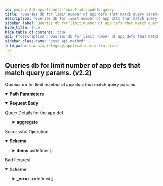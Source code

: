 ```yaml
---
id: post-v-2-2-api-tenants-tenant-id-appdefs-query
title: "Queries db for limit number of app defs that match query params. (v2.2)"
description: "Queries db for limit number of app defs that match query params."
sidebar_label: Queries db for limit number of app defs that match query params. (v2.2)
hide_title: true
hide_table_of_contents: true
api: {"description":"Queries db for limit number of app defs that match query params.","operationId":"post-v2.2-api-tenants-tenant_id-appdefs-query","parameters":[{"description":"Tenant Id","in":"path","name":"tenant_id","required":true,"schema":{"description":"Tenant Id","type":"string"}}],"requestBody":{"content":{"application/json":{"schema":{"properties":{"aggregate":{"description":"Aggregate","properties":{"field":{"description":"Field","type":"string"},"operator":{"description":"Operator","enum":["max","count","min","avg","sum"],"type":"string"}}},"dest_page":{"description":"Dest Page","format":"int32","type":"integer"},"getDeleted":{"description":"GetDeleted","type":"boolean"},"group_by":{"description":"Group By","items":{"description":"Group By","type":"string"},"type":"array"},"id":{"description":"Id","type":"string"},"last_query_ts":{"description":"Last Query Ts","format":"int64","type":"integer"},"limit":{"description":"Limit","format":"int32","type":"integer"},"next_query":{"type":"object"},"query_params":{"type":"object"},"retrieved_fields":{"description":"Retrieved Fields","items":{"description":"Retrieved Fields","type":"string"},"type":"array"},"retrieved_fields_mask":{"description":"Retrieved Fields Mask","type":"boolean"},"sort_params":{"type":"object"},"total_count":{"description":"Total Count","format":"int64","type":"integer"}}}}},"description":"Query Details for the app def"},"responses":{"200":{"content":{"application/json":{"schema":{"allOf":[{"properties":{"count":{"format":"int32","type":"integer"},"deleted_count":{"format":"int64","type":"integer"},"deleted_ids":{"items":{"type":"string"},"type":"array"},"id":{"type":"string"},"next_query":{"type":"object"},"tenant_id":{"type":"string"},"total_count":{"format":"int64","type":"integer"}},"type":"object"},{"properties":{"items":{"items":{"properties":{"abbreviation":{"description":"Abbreviation: Size(max = 5, error = APPDEF_CONFIG_INVALID_ABBREVIATION: Abbreviation must not exceed 5 characters., min = 0) ","type":"string"},"aggregate_flows":{"description":"Aggregate Flows","type":"boolean"},"app_type":{"description":"App Type: ValidateString(allowNull = false, error = APPDEF_CONFIG_INVALID_TYPE: Only Custom app allowed to create/update., values = [custom]) ","type":"string"},"category":{"description":"Category: ValidateEnum(enumClass = classOf[AppCategory], error = APPDEF_CONFIG_INVALID_CATEGORY: Application category is invalid., nullAllowed = true) ","enum":["anonymity","anti-virus","auth","backup","cad","collaboration","conference","crm","db-mgmt","email","enterprise","file-sharing","file-system","file-transfer","gaming","intercomm","logging","management","messaging","net-discovery","net-mgmt","net-monitor","news-server","notification","p2p","printing","proxy","recreational","remote-desk","remote-mgmt","replication","routing","saas","secure-browsing","storage","streaming","tunnel","utility","voip","wan-opt","web-browsing","wireless-mgmt","ip-protocol","multicast","security","i23v5","printer","default"],"type":"string"},"conn_idle_timeout":{"description":"Conn Idle Timeout: DecimalMin(inclusive = true, error = APPDEF_CONFIG_INVALID_TIMEOUT: Application connection timeout should be in between 0-44000, value = 0) DecimalMax(inclusive = true, error = APPDEF_CONFIG_INVALID_TIMEOUT: Application connection timeout should be in between 0-44000, value = 44000) ","format":"int32","type":"integer"},"description":{"description":"Description: Size(max = 256, error = DESCRIPTION_EXCEEDS_LIMIT: Description length exceeds limit, min = 0) ","type":"string"},"display_name":{"description":"Display Name: NotBlank(error = APPDEF_CONFIG_INVALID_DISPLAYNAME: Application display name is required and cannot be null.) Size(max = 64, error = APPDEF_CONFIG_INVALID_DISPLAYNAME: Application display name is required and cannot be null., min = 0) ","type":"string"},"domains":{"description":"Domains: ListString(allowDuplicate = false, allowEmpty = true, allowNull = true, length = 256, listMaxSize = 16, error = APPDEF_CONFIG_INVALID_DOMAIN_LIST: Application domain list is invalid. Maximum 16 valid domains are allowed and each domain should not exceed 253 characters., noTrim = false, regex = (?=^.{4,253}$)((^((?!-)[a-zA-Z0-9-]{1,63}(?<!-)))|(^((?!-)[a-zA-Z0-9-]{1,63}(?<!-)\\\\.)+)([a-zA-Z]{2,63}))([:])?([0-9]{1,4}|[1-5][0-9]{4}|6[0-4][0-9]{3}|65[0-4][0-9]{2}|655[0-2][0-9]|6553[0-5])?$, required = false) ","items":{"description":"Domains","type":"string"},"type":"array"},"id":{"description":"Id","type":"string"},"ingress_traffic_pct":{"description":"Ingress Traffic Pct: Required(message = required) DecimalMin(inclusive = true, error = APPDEF_CONFIG_INVALID_INGRESS: Application ingress traffic percentage should be in between 1-99, value = 1) DecimalMax(inclusive = true, error = APPDEF_CONFIG_INVALID_INGRESS: Application ingress traffic percentage should be in between 1-99, value = 99) ","format":"int32","type":"integer"},"ip_rules":{"description":"Ip Rules: Valid Size(max = 16, error = APPDEF_CONFIG_MAX_SIZE_EXCEED: Allowed max size is 16 for each of them - tcp_rules, ip_rules and udp_rules., min = 0) ","items":{"type":"object"},"type":"array"},"order_number":{"description":"Order Number: Range(max = 65535L, error = APPDEF_CONFIG_INVALID_ORDER_NUMBER: Order number should be between 1-65535, min = 1L) ","format":"int32","type":"integer"},"overrides_allowed":{"description":"Overrides Allowed","type":"boolean"},"path_affinity":{"description":"Path Affinity: ValidateEnum(enumClass = classOf[PathAffinity], error = APPDEF_CONFIG_INVALID_PATHAFFINITY: Application path affinity is invalid. Only none, weak, strict is allowed., nullAllowed = false) ","enum":["none","weak","strict"],"type":"string"},"session_timeout":{"description":"Session Timeout: Range(max = 44000L, error = APPDEF_CONFIG_INVALID_SESSION_TIMEOUT: Application session timeout should be in between 0-44000, min = 0L) ","format":"int32","type":"integer"},"system_app_overridden":{"description":"System App Overridden","type":"boolean"},"tags":{"description":"Tags: ListString(allowDuplicate = false, allowEmpty = true, allowNull = true, length = 128, listMaxSize = 10, error = INVALID_TAG: Maximum 10 Unique tags of length 1024 each are allowed, noTrim = false, regex = [^,\\\\s]+, required = false) ","items":{"description":"Tags","type":"string"},"type":"array"},"tcp_rules":{"description":"Tcp Rules: Valid Size(max = 16, error = APPDEF_CONFIG_MAX_SIZE_EXCEED: Allowed max size is 16 for each of them - tcp_rules, ip_rules and udp_rules., min = 0) ","items":{"type":"string"},"type":"array"},"transfer_type":{"description":"Transfer Type: ValidateString(allowNull = false, error = APPDEF_CONFIG_INVALID_TRANSFER_TYPE: Application transfer type is invalid. Only transactional, bulk, rt-audio, rt-video is allowed., values = [transactional, bulk, rt-audio, rt-video]) ","type":"string"},"udp_rules":{"description":"Udp Rules: Valid Size(max = 16, error = APPDEF_CONFIG_MAX_SIZE_EXCEED: Allowed max size is 16 for each of them - tcp_rules, ip_rules and udp_rules., min = 0) ","items":{"type":"object"},"type":"array"}},"required":["app_type","transfer_type","display_name","ingress_traffic_pct","path_affinity"]},"type":"array"}},"type":"object"}]}}},"description":"Successful Operation"},"400":{"content":{"application/json":{"example":{"value":{"_error":[{"code":"GENERAL_CONFIG_ERROR"}]}},"schema":{"properties":{"_error":{"items":{"properties":{"code":{"type":"string"},"message":{"type":"string"}}},"type":"array"}}}}},"description":"Bad Request"}},"tags":["Applications"],"method":"post","path":"/v2.2/api/tenants/{tenant_id}/appdefs/query","servers":[{"url":"https://api.us.cloudgenix.com"}],"jsonRequestBodyExample":{"aggregate":{"field":"string","operator":"max"},"dest_page":0,"getDeleted":true,"group_by":["string"],"id":"string","last_query_ts":0,"limit":0,"next_query":{},"query_params":{},"retrieved_fields":["string"],"retrieved_fields_mask":true,"sort_params":{},"total_count":0},"info":{"contact":{},"description":"List of APIs used to manage an application definition specific query, overrides, and version information.","title":"Applications Definitions","version":"Latest"},"postman":{"name":"Queries db for limit number of app defs that match query params. (v2.2)","description":{"content":"Queries db for limit number of app defs that match query params.","type":"text/plain"},"url":{"path":["v2.2","api","tenants",":tenant_id","appdefs","query"],"host":["{{baseUrl}}"],"query":[],"variable":[{"disabled":false,"description":{"content":"(Required) Tenant Id","type":"text/plain"},"type":"any","value":"","key":"tenant_id"}]},"header":[{"key":"Content-Type","value":"application/json"},{"key":"Accept","value":"application/json"}],"method":"POST","body":{"mode":"raw","raw":"\"\"","options":{"raw":{"language":"json"}}}}}
sidebar_class_name: "post api-method"
info_path: sdwan/api/legacy/applications-definitions
---
```



## Queries db for limit number of app defs that match query params. (v2.2)



Queries db for limit number of app defs that match query params.

<details style={{"marginBottom":"1rem"}} data-collapsed={false} open={true}><summary style={{}}><strong>Path Parameters</strong></summary><div><ul><ParamsItem className={"paramsItem"} param={{"description":"Tenant Id","in":"path","name":"tenant_id","required":true,"schema":{"description":"Tenant Id","type":"string"}}}></ParamsItem></ul></div></details><MimeTabs><TabItem label={"application/json"} value={"application/json-schema"}><details style={{}} data-collapsed={false} open={true}><summary style={{"textAlign":"left"}}><strong>Request Body</strong></summary><div style={{"textAlign":"left","marginLeft":"1rem"}}><div style={{"marginTop":"1rem","marginBottom":"1rem"}}>

Query Details for the app def

</div></div><ul style={{"marginLeft":"1rem"}}><SchemaItem collapsible={true} className={"schemaItem"}><details style={{}}><summary style={{}}><strong>aggregate</strong><span style={{"opacity":"0.6"}}> </span></summary><div style={{"marginLeft":"1rem"}}><div style={{"marginTop":".5rem","marginBottom":".5rem"}}>

Aggregate

</div><SchemaItem collapsible={false} name={"field"} required={false} schemaDescription={"Field"} schemaName={"string"} qualifierMessage={undefined} defaultValue={undefined}></SchemaItem><SchemaItem collapsible={false} name={"operator"} required={false} schemaDescription={"Operator"} schemaName={"string"} qualifierMessage={"**Possible values:** [`max`, `count`, `min`, `avg`, `sum`]"} defaultValue={undefined}></SchemaItem></div></details></SchemaItem><SchemaItem collapsible={false} name={"dest_page"} required={false} schemaDescription={"Dest Page"} schemaName={"int32"} qualifierMessage={undefined} defaultValue={undefined}></SchemaItem><SchemaItem collapsible={false} name={"getDeleted"} required={false} schemaDescription={"GetDeleted"} schemaName={"boolean"} qualifierMessage={undefined} defaultValue={undefined}></SchemaItem><SchemaItem collapsible={false} name={"group_by"} required={false} schemaDescription={"Group By"} schemaName={"string[]"} qualifierMessage={undefined} defaultValue={undefined}></SchemaItem><SchemaItem collapsible={false} name={"id"} required={false} schemaDescription={"Id"} schemaName={"string"} qualifierMessage={undefined} defaultValue={undefined}></SchemaItem><SchemaItem collapsible={false} name={"last_query_ts"} required={false} schemaDescription={"Last Query Ts"} schemaName={"int64"} qualifierMessage={undefined} defaultValue={undefined}></SchemaItem><SchemaItem collapsible={false} name={"limit"} required={false} schemaDescription={"Limit"} schemaName={"int32"} qualifierMessage={undefined} defaultValue={undefined}></SchemaItem><SchemaItem collapsible={false} name={"next_query"} required={false} schemaDescription={undefined} schemaName={"object"} qualifierMessage={undefined} defaultValue={undefined}></SchemaItem><SchemaItem collapsible={false} name={"query_params"} required={false} schemaDescription={undefined} schemaName={"object"} qualifierMessage={undefined} defaultValue={undefined}></SchemaItem><SchemaItem collapsible={false} name={"retrieved_fields"} required={false} schemaDescription={"Retrieved Fields"} schemaName={"string[]"} qualifierMessage={undefined} defaultValue={undefined}></SchemaItem><SchemaItem collapsible={false} name={"retrieved_fields_mask"} required={false} schemaDescription={"Retrieved Fields Mask"} schemaName={"boolean"} qualifierMessage={undefined} defaultValue={undefined}></SchemaItem><SchemaItem collapsible={false} name={"sort_params"} required={false} schemaDescription={undefined} schemaName={"object"} qualifierMessage={undefined} defaultValue={undefined}></SchemaItem><SchemaItem collapsible={false} name={"total_count"} required={false} schemaDescription={"Total Count"} schemaName={"int64"} qualifierMessage={undefined} defaultValue={undefined}></SchemaItem></ul></details></TabItem></MimeTabs><div><ApiTabs><TabItem label={"200"} value={"200"}><div>

Successful Operation

</div><div><MimeTabs groupId={"mime-type"}><TabItem label={"application/json"} value={"application/json"}><SchemaTabs groupId={"schema-tabs"}><TabItem label={"Schema"} value={"Schema"}><details style={{}} data-collapsed={false} open={true}><summary style={{"textAlign":"left"}}><strong>Schema</strong></summary><div style={{"textAlign":"left","marginLeft":"1rem"}}></div><ul style={{"marginLeft":"1rem"}}><SchemaItem collapsible={false} name={"count"} required={false} schemaDescription={undefined} schemaName={"int32"} qualifierMessage={undefined} defaultValue={undefined}></SchemaItem><SchemaItem collapsible={false} name={"deleted_count"} required={false} schemaDescription={undefined} schemaName={"int64"} qualifierMessage={undefined} defaultValue={undefined}></SchemaItem><SchemaItem collapsible={false} name={"deleted_ids"} required={false} schemaDescription={undefined} schemaName={"string[]"} qualifierMessage={undefined} defaultValue={undefined}></SchemaItem><SchemaItem collapsible={false} name={"id"} required={false} schemaDescription={undefined} schemaName={"string"} qualifierMessage={undefined} defaultValue={undefined}></SchemaItem><SchemaItem collapsible={false} name={"next_query"} required={false} schemaDescription={undefined} schemaName={"object"} qualifierMessage={undefined} defaultValue={undefined}></SchemaItem><SchemaItem collapsible={false} name={"tenant_id"} required={false} schemaDescription={undefined} schemaName={"string"} qualifierMessage={undefined} defaultValue={undefined}></SchemaItem><SchemaItem collapsible={false} name={"total_count"} required={false} schemaDescription={undefined} schemaName={"int64"} qualifierMessage={undefined} defaultValue={undefined}></SchemaItem><SchemaItem collapsible={true} className={"schemaItem"}><details style={{}}><summary style={{}}><strong>items</strong><span style={{"opacity":"0.6"}}> undefined[]</span></summary><div style={{"marginLeft":"1rem"}}><SchemaItem collapsible={false} name={"abbreviation"} required={false} schemaDescription={"Abbreviation: Size(max = 5, error = APPDEF_CONFIG_INVALID_ABBREVIATION: Abbreviation must not exceed 5 characters., min = 0) "} schemaName={"string"} qualifierMessage={undefined} defaultValue={undefined}></SchemaItem><SchemaItem collapsible={false} name={"aggregate_flows"} required={false} schemaDescription={"Aggregate Flows"} schemaName={"boolean"} qualifierMessage={undefined} defaultValue={undefined}></SchemaItem><SchemaItem collapsible={false} name={"app_type"} required={false} schemaDescription={"App Type: ValidateString(allowNull = false, error = APPDEF_CONFIG_INVALID_TYPE: Only Custom app allowed to create/update., values = [custom]) "} schemaName={"string"} qualifierMessage={undefined} defaultValue={undefined}></SchemaItem><SchemaItem collapsible={false} name={"category"} required={false} schemaDescription={"Category: ValidateEnum(enumClass = classOf[AppCategory], error = APPDEF_CONFIG_INVALID_CATEGORY: Application category is invalid., nullAllowed = true) "} schemaName={"string"} qualifierMessage={"**Possible values:** [`anonymity`, `anti-virus`, `auth`, `backup`, `cad`, `collaboration`, `conference`, `crm`, `db-mgmt`, `email`, `enterprise`, `file-sharing`, `file-system`, `file-transfer`, `gaming`, `intercomm`, `logging`, `management`, `messaging`, `net-discovery`, `net-mgmt`, `net-monitor`, `news-server`, `notification`, `p2p`, `printing`, `proxy`, `recreational`, `remote-desk`, `remote-mgmt`, `replication`, `routing`, `saas`, `secure-browsing`, `storage`, `streaming`, `tunnel`, `utility`, `voip`, `wan-opt`, `web-browsing`, `wireless-mgmt`, `ip-protocol`, `multicast`, `security`, `i23v5`, `printer`, `default`]"} defaultValue={undefined}></SchemaItem><SchemaItem collapsible={false} name={"conn_idle_timeout"} required={false} schemaDescription={"Conn Idle Timeout: DecimalMin(inclusive = true, error = APPDEF_CONFIG_INVALID_TIMEOUT: Application connection timeout should be in between 0-44000, value = 0) DecimalMax(inclusive = true, error = APPDEF_CONFIG_INVALID_TIMEOUT: Application connection timeout should be in between 0-44000, value = 44000) "} schemaName={"int32"} qualifierMessage={undefined} defaultValue={undefined}></SchemaItem><SchemaItem collapsible={false} name={"description"} required={false} schemaDescription={"Description: Size(max = 256, error = DESCRIPTION_EXCEEDS_LIMIT: Description length exceeds limit, min = 0) "} schemaName={"string"} qualifierMessage={undefined} defaultValue={undefined}></SchemaItem><SchemaItem collapsible={false} name={"display_name"} required={false} schemaDescription={"Display Name: NotBlank(error = APPDEF_CONFIG_INVALID_DISPLAYNAME: Application display name is required and cannot be null.) Size(max = 64, error = APPDEF_CONFIG_INVALID_DISPLAYNAME: Application display name is required and cannot be null., min = 0) "} schemaName={"string"} qualifierMessage={undefined} defaultValue={undefined}></SchemaItem><SchemaItem collapsible={false} name={"domains"} required={false} schemaDescription={"Domains: ListString(allowDuplicate = false, allowEmpty = true, allowNull = true, length = 256, listMaxSize = 16, error = APPDEF_CONFIG_INVALID_DOMAIN_LIST: Application domain list is invalid. Maximum 16 valid domains are allowed and each domain should not exceed 253 characters., noTrim = false, regex = (?=^.{4,253}$)((^((?!-)[a-zA-Z0-9-]{1,63}(?<!-)))|(^((?!-)[a-zA-Z0-9-]{1,63}(?<!-)\\\\.)+)([a-zA-Z]{2,63}))([:])?([0-9]{1,4}|[1-5][0-9]{4}|6[0-4][0-9]{3}|65[0-4][0-9]{2}|655[0-2][0-9]|6553[0-5])?$, required = false) "} schemaName={"string[]"} qualifierMessage={undefined} defaultValue={undefined}></SchemaItem><SchemaItem collapsible={false} name={"id"} required={false} schemaDescription={"Id"} schemaName={"string"} qualifierMessage={undefined} defaultValue={undefined}></SchemaItem><SchemaItem collapsible={false} name={"ingress_traffic_pct"} required={false} schemaDescription={"Ingress Traffic Pct: Required(message = required) DecimalMin(inclusive = true, error = APPDEF_CONFIG_INVALID_INGRESS: Application ingress traffic percentage should be in between 1-99, value = 1) DecimalMax(inclusive = true, error = APPDEF_CONFIG_INVALID_INGRESS: Application ingress traffic percentage should be in between 1-99, value = 99) "} schemaName={"int32"} qualifierMessage={undefined} defaultValue={undefined}></SchemaItem><SchemaItem collapsible={false} name={"ip_rules"} required={false} schemaDescription={"Ip Rules: Valid Size(max = 16, error = APPDEF_CONFIG_MAX_SIZE_EXCEED: Allowed max size is 16 for each of them - tcp_rules, ip_rules and udp_rules., min = 0) "} schemaName={"object[]"} qualifierMessage={undefined} defaultValue={undefined}></SchemaItem><SchemaItem collapsible={false} name={"order_number"} required={false} schemaDescription={"Order Number: Range(max = 65535L, error = APPDEF_CONFIG_INVALID_ORDER_NUMBER: Order number should be between 1-65535, min = 1L) "} schemaName={"int32"} qualifierMessage={undefined} defaultValue={undefined}></SchemaItem><SchemaItem collapsible={false} name={"overrides_allowed"} required={false} schemaDescription={"Overrides Allowed"} schemaName={"boolean"} qualifierMessage={undefined} defaultValue={undefined}></SchemaItem><SchemaItem collapsible={false} name={"path_affinity"} required={false} schemaDescription={"Path Affinity: ValidateEnum(enumClass = classOf[PathAffinity], error = APPDEF_CONFIG_INVALID_PATHAFFINITY: Application path affinity is invalid. Only none, weak, strict is allowed., nullAllowed = false) "} schemaName={"string"} qualifierMessage={"**Possible values:** [`none`, `weak`, `strict`]"} defaultValue={undefined}></SchemaItem><SchemaItem collapsible={false} name={"session_timeout"} required={false} schemaDescription={"Session Timeout: Range(max = 44000L, error = APPDEF_CONFIG_INVALID_SESSION_TIMEOUT: Application session timeout should be in between 0-44000, min = 0L) "} schemaName={"int32"} qualifierMessage={undefined} defaultValue={undefined}></SchemaItem><SchemaItem collapsible={false} name={"system_app_overridden"} required={false} schemaDescription={"System App Overridden"} schemaName={"boolean"} qualifierMessage={undefined} defaultValue={undefined}></SchemaItem><SchemaItem collapsible={false} name={"tags"} required={false} schemaDescription={"Tags: ListString(allowDuplicate = false, allowEmpty = true, allowNull = true, length = 128, listMaxSize = 10, error = INVALID_TAG: Maximum 10 Unique tags of length 1024 each are allowed, noTrim = false, regex = [^,\\\\s]+, required = false) "} schemaName={"string[]"} qualifierMessage={undefined} defaultValue={undefined}></SchemaItem><SchemaItem collapsible={false} name={"tcp_rules"} required={false} schemaDescription={"Tcp Rules: Valid Size(max = 16, error = APPDEF_CONFIG_MAX_SIZE_EXCEED: Allowed max size is 16 for each of them - tcp_rules, ip_rules and udp_rules., min = 0) "} schemaName={"string[]"} qualifierMessage={undefined} defaultValue={undefined}></SchemaItem><SchemaItem collapsible={false} name={"transfer_type"} required={false} schemaDescription={"Transfer Type: ValidateString(allowNull = false, error = APPDEF_CONFIG_INVALID_TRANSFER_TYPE: Application transfer type is invalid. Only transactional, bulk, rt-audio, rt-video is allowed., values = [transactional, bulk, rt-audio, rt-video]) "} schemaName={"string"} qualifierMessage={undefined} defaultValue={undefined}></SchemaItem><SchemaItem collapsible={false} name={"udp_rules"} required={false} schemaDescription={"Udp Rules: Valid Size(max = 16, error = APPDEF_CONFIG_MAX_SIZE_EXCEED: Allowed max size is 16 for each of them - tcp_rules, ip_rules and udp_rules., min = 0) "} schemaName={"object[]"} qualifierMessage={undefined} defaultValue={undefined}></SchemaItem></div></details></SchemaItem></ul></details></TabItem><TabItem label={"Example (from schema)"} value={"Example (from schema)"}><ResponseSamples responseExample={"{\n  \"count\": 0,\n  \"deleted_count\": 0,\n  \"deleted_ids\": [\n    \"string\"\n  ],\n  \"id\": \"string\",\n  \"next_query\": {},\n  \"tenant_id\": \"string\",\n  \"total_count\": 0,\n  \"items\": [\n    {\n      \"abbreviation\": \"string\",\n      \"aggregate_flows\": true,\n      \"app_type\": \"string\",\n      \"category\": \"anonymity\",\n      \"conn_idle_timeout\": 0,\n      \"description\": \"string\",\n      \"display_name\": \"string\",\n      \"domains\": [\n        \"string\"\n      ],\n      \"id\": \"string\",\n      \"ingress_traffic_pct\": 0,\n      \"ip_rules\": [\n        {}\n      ],\n      \"order_number\": 0,\n      \"overrides_allowed\": true,\n      \"path_affinity\": \"none\",\n      \"session_timeout\": 0,\n      \"system_app_overridden\": true,\n      \"tags\": [\n        \"string\"\n      ],\n      \"tcp_rules\": [\n        \"string\"\n      ],\n      \"transfer_type\": \"string\",\n      \"udp_rules\": [\n        {}\n      ]\n    }\n  ]\n}"} language={"json"}></ResponseSamples></TabItem></SchemaTabs></TabItem></MimeTabs></div></TabItem><TabItem label={"400"} value={"400"}><div>

Bad Request

</div><div><MimeTabs groupId={"mime-type"}><TabItem label={"application/json"} value={"application/json"}><SchemaTabs groupId={"schema-tabs"}><TabItem label={"Schema"} value={"Schema"}><details style={{}} data-collapsed={false} open={true}><summary style={{"textAlign":"left"}}><strong>Schema</strong></summary><div style={{"textAlign":"left","marginLeft":"1rem"}}></div><ul style={{"marginLeft":"1rem"}}><SchemaItem collapsible={true} className={"schemaItem"}><details style={{}}><summary style={{}}><strong>_error</strong><span style={{"opacity":"0.6"}}> undefined[]</span></summary><div style={{"marginLeft":"1rem"}}><SchemaItem collapsible={false} name={"code"} required={false} schemaDescription={undefined} schemaName={"string"} qualifierMessage={undefined} defaultValue={undefined}></SchemaItem><SchemaItem collapsible={false} name={"message"} required={false} schemaDescription={undefined} schemaName={"string"} qualifierMessage={undefined} defaultValue={undefined}></SchemaItem></div></details></SchemaItem></ul></details></TabItem><TabItem label={"Example (from schema)"} value={"Example (from schema)"}><ResponseSamples responseExample={"{\n  \"_error\": [\n    {\n      \"code\": \"string\",\n      \"message\": \"string\"\n    }\n  ]\n}"} language={"json"}></ResponseSamples></TabItem><TabItem label={"Example"} value={"Example"}><ResponseSamples responseExample={"{\n  \"value\": {\n    \"_error\": [\n      {\n        \"code\": \"GENERAL_CONFIG_ERROR\"\n      }\n    ]\n  }\n}"} language={"json"}></ResponseSamples></TabItem></SchemaTabs></TabItem></MimeTabs></div></TabItem></ApiTabs></div>
      